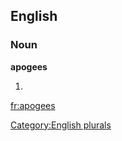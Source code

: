 
==English==

===Noun===
'''apogees'''

# {{plural of|[[apogee]]}}

[[Category:English plurals]]

[[fr:apogees]]